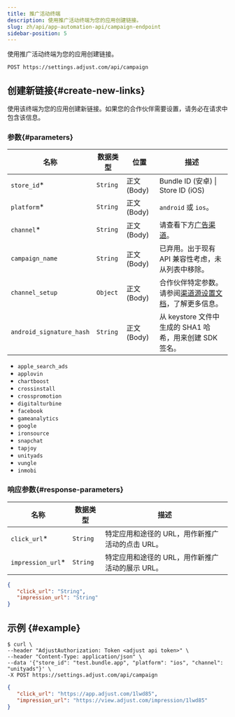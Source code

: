 ```yaml
---
title: 推广活动终端
description: 使用推广活动终端为您的应用创建链接。
slug: zh/api/app-automation-api/campaign-endpoint
sidebar-position: 5
---
```


使用推广活动终端为您的应用创建链接。

<CodeBlock title="终端" highlight="/campaign">

```http
POST https://settings.adjust.com/api/campaign
```

</CodeBlock>

## 创建新链接\{\#create\-new\-links\}

使用该终端为您的应用创建新链接。如果您的合作伙伴需要设置，请务必在请求中包含该信息。

### 参数{#parameters}

| 名称                     | 数据类型 | 位置          | 描述                                                                                               |
| ------------------------ | -------- | ------------- | -------------------------------------------------------------------------------------------------- |
| `store_id`\*             | `String` | 正文 \(Body\) | Bundle ID \(安卓\) \| Store ID \(iOS\)                                                             |
| `platform`\*             | `String` | 正文 \(Body\) | `android` 或 `ios`。                                                                               |
| `channel`\*              | `String` | 正文 \(Body\) | 请查看下方[广告渠道](#ad-networks)。                                                               |
| `campaign_name`          | `String` | 正文 \(Body\) | 已弃用。出于现有 API 兼容性考虑，未从列表中移除。                                                  |
| `channel_setup`          | `Object` | 正文 \(Body\) | 合作伙伴特定参数。请参阅[渠道源设置文档](/zh/api/app-automation-api/channel-setup)，了解更多信息。 |
| `android_signature_hash` | `String` | 正文 \(Body\) | 从 keystore 文件中生成的 SHA1 哈希，用来创建 SDK 签名。                                            |

<Accordion title="广告渠道">

- `apple_search_ads`
- `applovin`
- `chartboost`
- `crossinstall`
- `crosspromotion`
- `digitalturbine`
- `facebook`
- `gameanalytics`
- `google`
- `ironsource`
- `snapchat`
- `tapjoy`
- `unityads`
- `vungle`
- `inmobi`

</Accordion>

### 响应参数{#response-parameters}

| 名称               | 数据类型 | 描述                                             |
| ------------------ | -------- | ------------------------------------------------ |
| `click_url`\*      | `String` | 特定应用和途径的 URL，用作新推广活动的点击 URL。 |
| `impression_url`\* | `String` | 特定应用和途径的 URL，用作新推广活动的展示 URL。 |

<CodeBlock title="响应格式">

```json
{
   "click_url": "String",
   "impression_url": "String"
}
```

</CodeBlock>

## 示例 \{\#example\}

<CodeBlock title="cURL" highlight="store_id, platform, channel">

```console
$ curl \
--header "AdjustAuthorization: Token <adjust api token>" \
--header "Content-Type: application/json" \
--data '{"store_id": "test.bundle.app", "platform": "ios", "channel": "unityads"}' \
-X POST https://settings.adjust.com/api/campaign
```

</CodeBlock>

<CodeBlock title="成功响应">

```json
{
   "click_url": "https://app.adjust.com/1lwd85",
   "impression_url": "https://view.adjust.com/impression/1lwd85"
}
```

</CodeBlock>
